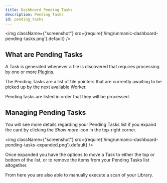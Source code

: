 ```yaml
---
title: Dashboard Pending Tasks
description: Pending Tasks 
id: pending_tasks
---
```



<img className={"screenshot"} src={require('/img/unmanic-dashboard-pending-tasks.png').default} />

## What are Pending Tasks

A Task is generated whenever a file is discovered that requires processing by one or more [Plugins](/docs/plugins/overview).

The Pending Tasks are a list of file pointers that are currently awaiting to be picked up by the next available Worker.

Pending tasks are listed in order that they will be processed.


## Managing Pending Tasks

You will see more details regarding your Pending Tasks list if you expand the card by clicking the *Show more* icon in the top-right corner.

<img className={"screenshot"} src={require('/img/unmanic-dashboard-pending-tasks-expanded.png').default} />

Once expanded you have the options to move a Task to either the top or bottom of the list, or to remove the items from your Pending Tasks list altogether.

From here you are also able to manually execute a scan of your Library.

